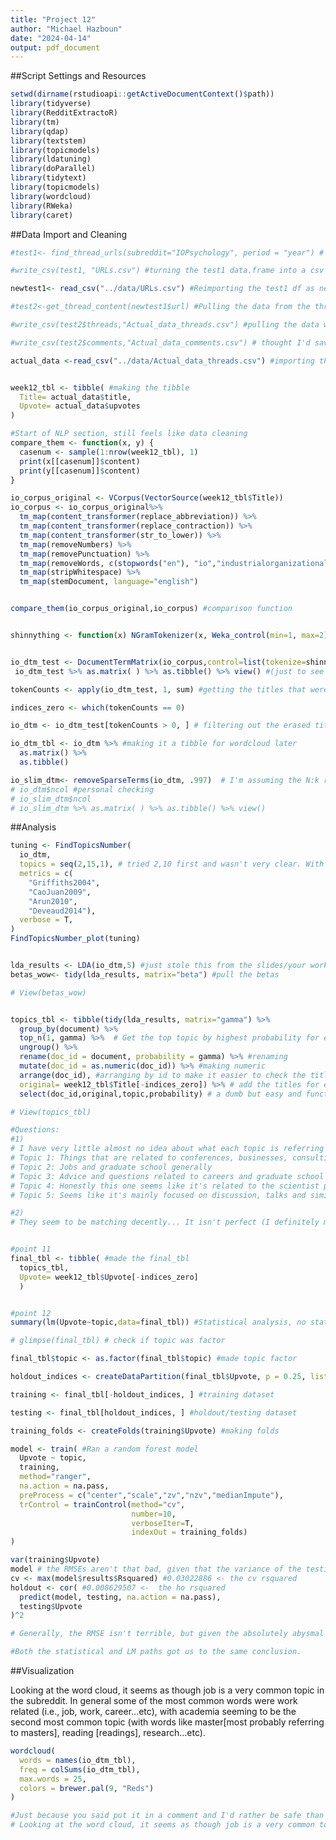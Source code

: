 ```yaml
---
title: "Project 12"
author: "Michael Hazboun"
date: "2024-04-14"
output: pdf_document
---
```


##Script Settings and Resources
```r
setwd(dirname(rstudioapi::getActiveDocumentContext()$path))
library(tidyverse)
library(RedditExtractoR)
library(tm)
library(qdap)
library(textstem)
library(topicmodels)
library(ldatuning)
library(doParallel)
library(tidytext)
library(topicmodels)
library(wordcloud)
library(RWeka)
library(caret)
```

##Data Import and Cleaning
```r
#test1<- find_thread_urls(subreddit="IOPsychology", period = "year") # you said I don't need to add the sort by new, so pls don't take point away  # Used Reddit extractor to pull the URLs to the reddit threads in the IOPsychology subreddit, over the past year, and it's sorted by top because it saves time in the import.

#write_csv(test1, "URLs.csv") #turning the test1 data.frame into a csv (i also commented these out because they're no longer useful after the initial download)

newtest1<- read_csv("../data/URLs.csv") #Reimporting the test1 df as newtest1

#test2<-get_thread_content(newtest1$url) #Pulling the data from the threads/links collected in the previous function (also commented it out)

#write_csv(test2$threads,"Actual_data_threads.csv") #pulling the data we actually care about. (i also commented these out because they're no longer useful after the initial download)

#write_csv(test2$comments,"Actual_data_comments.csv") # thought I'd save the comments either way. (i also commented these out because they're no longer useful after the initial download)

actual_data <-read_csv("../data/Actual_data_threads.csv") #importing the actual data that I care about


week12_tbl <- tibble( #making the tibble
  Title= actual_data$title,
  Upvote= actual_data$upvotes
)

#Start of NLP section, still feels like data cleaning
compare_them <- function(x, y) {
  casenum <- sample(1:nrow(week12_tbl), 1)
  print(x[[casenum]]$content)
  print(y[[casenum]]$content)
}

io_corpus_original <- VCorpus(VectorSource(week12_tbl$Title))
io_corpus <- io_corpus_original%>%
  tm_map(content_transformer(replace_abbreviation)) %>%
  tm_map(content_transformer(replace_contraction)) %>%
  tm_map(content_transformer(str_to_lower)) %>%
  tm_map(removeNumbers) %>%
  tm_map(removePunctuation) %>%
  tm_map(removeWords, c(stopwords("en"), "io","industrialorganizational", "io psychology","iopsychology", "io psych", "iopsych", "organisational psychology", "organizational psychology", "org psych", "io psychologist","iopsychologist", "industrial and organizational psychology", "industrial and organisational psychology")) %>% #This was one of the ones present "I.O phycology", I'm not grabbing miss spellings of psych 
  tm_map(stripWhitespace) %>%
  tm_map(stemDocument, language="english")


compare_them(io_corpus_original,io_corpus) #comparison function


shinnything <- function(x) NGramTokenizer(x, Weka_control(min=1, max=2)) #making it for unigram and bigrams


io_dtm_test <- DocumentTermMatrix(io_corpus,control=list(tokenize=shinnything)) #making the dtm
 io_dtm_test %>% as.matrix( ) %>% as.tibble() %>% view() #(just to see things worked)

tokenCounts <- apply(io_dtm_test, 1, sum) #getting the titles that were completely erased

indices_zero <- which(tokenCounts == 0)

io_dtm <- io_dtm_test[tokenCounts > 0, ] # filtering out the erased titles

io_dtm_tbl <- io_dtm %>% #making it a tibble for wordcloud later
  as.matrix() %>%
  as.tibble()

io_slim_dtm<- removeSparseTerms(io_dtm, .997)  # I'm assuming the N:k ratio is refering to the number of 1s per column, and this specificity got me close enough, .996 had no N of 2 while .997 and .998 had the same results and was the same as original
# io_dtm$ncol #personal checking
# io_slim_dtm$ncol
# io_slim_dtm %>% as.matrix( ) %>% as.tibble() %>% view()
```

##Analysis

```r
tuning <- FindTopicsNumber(
  io_dtm,
  topics = seq(2,15,1), # tried 2,10 first and wasn't very clear. With 2,15 it became clear that 5 topics or so is the ideal!
  metrics = c(
    "Griffiths2004",
    "CaoJuan2009",
    "Arun2010",
    "Deveaud2014"),
  verbose = T,
)
FindTopicsNumber_plot(tuning)


lda_results <- LDA(io_dtm,5) #just stole this from the slides/your work (runs the lda on the corpus for 5 topics)
betas_wow<- tidy(lda_results, matrix="beta") #pull the betas

# View(betas_wow)


topics_tbl <- tibble(tidy(lda_results, matrix="gamma") %>%
  group_by(document) %>%
  top_n(1, gamma) %>%  # Get the top topic by highest probability for each document
  ungroup() %>%
  rename(doc_id = document, probability = gamma) %>% #renaming
  mutate(doc_id = as.numeric(doc_id)) %>% #making numeric
  arrange(doc_id), #arranging by id to make it easier to check the titles later
  original= week12_tbl$Title[-indices_zero]) %>% # add the titles for everything but the variables we removed
  select(doc_id,original,topic,probability) # a dumb but easy and functional way of reordering the columns (forgive me for the dumb method but I am doing this between breaks in SIOP, at least commend the dedication)

# View(topics_tbl)

#Questions:
#1)
# I have very little almost no idea about what each topic is referring to... but here is my best attempt at trying to figure it out...
# Topic 1: Things that are related to conferences, businesses, consulting, management...etc
# Topic 2: Jobs and graduate school generally
# Topic 3: Advice and questions related to careers and graduate school
# Topic 4: Honestly this one seems like it's related to the scientist practitioner model in I/O
# Topic 5: Seems like it's mainly focused on discussion, talks and similar things.

#2)
# They seem to be matching decently... It isn't perfect (I definitely missed the mark with topic 4), but the documents with the highest beta seems to align the most with what very general topics I had thought of. This provides some level of content validity for our analysis.


#point 11
final_tbl <- tibble( #made the final_tbl
  topics_tbl,
  Upvote= week12_tbl$Upvote[-indices_zero]
  )


#point 12
summary(lm(Upvote~topic,data=final_tbl)) #Statistical analysis, no statistically significant difference was found

# glimpse(final_tbl) # check if topic was factor

final_tbl$topic <- as.factor(final_tbl$topic) #made topic factor

holdout_indices <- createDataPartition(final_tbl$Upvote, p = 0.25, list = T)$Resample1 # making a holdout index to use to split data

training <- final_tbl[-holdout_indices, ] #training dataset

testing <- final_tbl[holdout_indices, ] #holdout/testing dataset

training_folds <- createFolds(training$Upvote) #making folds

model <- train( #Ran a random forest model
  Upvote ~ topic,
  training,
  method="ranger",
  na.action = na.pass,
  preProcess = c("center","scale","zv","nzv","medianImpute"),
  trControl = trainControl(method="cv", 
                           number=10, 
                           verboseIter=T, 
                           indexOut = training_folds)
)

var(training$Upvote)
model # the RMSEs aren't that bad, given that the variance of the testing model was around 113.
cv <- max(model$results$Rsquared) #0.03022886 <- the cv rsquared
holdout <- cor( #0.008629507 <-  the ho rsquared
  predict(model, testing, na.action = na.pass),
  testing$Upvote
)^2

# Generally, the RMSE isn't terrible, but given the absolutely abysmal rsquareds, I'd say there's not enough evidence to say that upvotes differ by/depend on topic.

#Both the statistical and LM paths got us to the same conclusion.

```

##Visualization

Looking at the word cloud, it seems as though job is a very common topic in the subreddit. In general some of the most common words were work related (i.e., job, work, career...etc), with academia seeming to be the second most common topic (with words like master[most probably referring to masters], reading [readings], research...etc).
```r
wordcloud(
  words = names(io_dtm_tbl),
  freq = colSums(io_dtm_tbl),
  max.words = 25,
  colors = brewer.pal(9, "Reds")
)

#Just because you said put it in a comment and I'd rather be safe than sorry, here is my interpretation again :)
# Looking at the word cloud, it seems as though job is a very common topic in the subreddit. In general some of the most common words were work related (i.e., job, work, career...etc), with academia seeming to be the second most common topic (with words like master[most probably referring to masters], reading [readings], research...etc).

```

